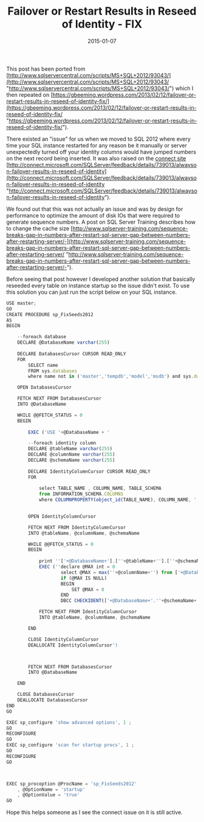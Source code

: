 ﻿---
title: 'Failover or Restart Results in Reseed of Identity - FIX'
date: 2015-01-07
tags: ['Adoption Blockers', 'Old Blog Posts', 'Data', 'SQL Server']
draft: false
summary: 'This post has been ported from http://www.sqlservercentral.com/scripts/MS+SQL+2012/93043/ which I then repeated on https://gbeeming.wordpress.com/2013/02/12/failover-or-restart-results-in-reseed-of-identity-fix/.'
---


This post has been ported from [http://www.sqlservercentral.com/scripts/MS+SQL+2012/93043/](http://www.sqlservercentral.com/scripts/MS+SQL+2012/93043/ "http://www.sqlservercentral.com/scripts/MS+SQL+2012/93043/") which I then repeated on [https://gbeeming.wordpress.com/2013/02/12/failover-or-restart-results-in-reseed-of-identity-fix/](https://gbeeming.wordpress.com/2013/02/12/failover-or-restart-results-in-reseed-of-identity-fix/ "https://gbeeming.wordpress.com/2013/02/12/failover-or-restart-results-in-reseed-of-identity-fix/").
 
There existed an "issue" for us when we moved to SQL 2012 where every time your SQL instance restarted for any reason be it manually or server unexpectedly turned off your identity columns would have jumped numbers on the next record being inserted. It was also raised on the [connect site](https://connect.microsoft.com) [http://connect.microsoft.com/SQLServer/feedback/details/739013/alwayson-failover-results-in-reseed-of-identity](http://connect.microsoft.com/SQLServer/feedback/details/739013/alwayson-failover-results-in-reseed-of-identity "http://connect.microsoft.com/SQLServer/feedback/details/739013/alwayson-failover-results-in-reseed-of-identity").
 
We found out that this was not actually an issue and was by design for performance to optimize the amount of disk IOs that were required to generate sequence numbers. A post on SQL Server Training describes how to change the cache size [http://www.sqlserver-training.com/sequence-breaks-gap-in-numbers-after-restart-sql-server-gap-between-numbers-after-restarting-server/-](http://www.sqlserver-training.com/sequence-breaks-gap-in-numbers-after-restart-sql-server-gap-between-numbers-after-restarting-server/ "http://www.sqlserver-training.com/sequence-breaks-gap-in-numbers-after-restart-sql-server-gap-between-numbers-after-restarting-server/-").
 
Before seeing that post however I developed another solution that basically reseeded every table on instance startup so the issue didn't exist. To use this solution you can just run the script below on your SQL instance.


```javascript
USE master; 
GO
CREATE PROCEDURE sp_FixSeeds2012
AS
BEGIN

	--foreach database
	DECLARE @DatabaseName varchar(255)
	
	DECLARE DatabasesCursor CURSOR READ_ONLY
	FOR
		SELECT name
		FROM sys.databases
		where name not in ('master','tempdb','model','msdb') and sys.databases.state_desc = 'online'

	OPEN DatabasesCursor

	FETCH NEXT FROM DatabasesCursor
	INTO @DatabaseName

	WHILE @@FETCH_STATUS = 0
	BEGIN
	
		EXEC ('USE '+@DatabaseName + '

		--foreach identity column
		DECLARE @tableName varchar(255)
		DECLARE @columnName varchar(255)
		DECLARE @schemaName varchar(255)
	
		DECLARE IdentityColumnCursor CURSOR READ_ONLY
		FOR
		
			select TABLE_NAME , COLUMN_NAME, TABLE_SCHEMA 
			from INFORMATION_SCHEMA.COLUMNS 
			where COLUMNPROPERTY(object_id(TABLE_NAME), COLUMN_NAME, ''IsIdentity'') = 1 
		

		OPEN IdentityColumnCursor

		FETCH NEXT FROM IdentityColumnCursor
		INTO @tableName, @columnName, @schemaName

		WHILE @@FETCH_STATUS = 0
		BEGIN
		
			print ''['+@DatabaseName+'].[''+@tableName+''].[''+@schemaName+''].[''+@columnName+'']'' 
			EXEC (''declare @MAX int = 0
					select @MAX = max(''+@columnName+'') from ['+@DatabaseName+'].[''+@schemaName+''].[''+@tableName+'']
					if (@MAX IS NULL)
					BEGIN
						SET @MAX = 0
					END
					DBCC CHECKIDENT(['+@DatabaseName+'.''+@schemaName+''.''+@tableName+''],RESEED,@MAX)'')

			FETCH NEXT FROM IdentityColumnCursor
			INTO @tableName, @columnName, @schemaName

		END

		CLOSE IdentityColumnCursor
		DEALLOCATE IdentityColumnCursor')



		FETCH NEXT FROM DatabasesCursor
		INTO @DatabaseName

	END

	CLOSE DatabasesCursor
	DEALLOCATE DatabasesCursor
END
GO

EXEC sp_configure 'show advanced options', 1 ;
GO
RECONFIGURE
GO
EXEC sp_configure 'scan for startup procs', 1 ;
GO
RECONFIGURE
GO



EXEC sp_procoption @ProcName = 'sp_FixSeeds2012' 
    , @OptionName = 'startup' 
    , @OptionValue = 'true' 
GO
```


Hope this helps someone as I see the connect issue on it is still active.

